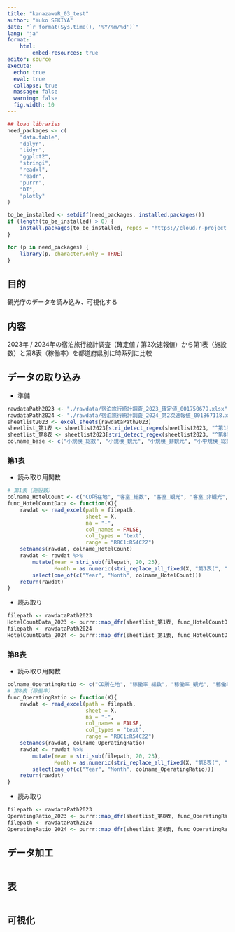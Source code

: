 ```yaml
---
title: "kanazawaR_03_test"
author: "Yuko SEKIYA"
date: "`r format(Sys.time(), '%Y/%m/%d')`"
lang: "ja"
format: 
    html:
        embed-resources: true
editor: source
execute: 
  echo: true
  eval: true
  collapse: true
  massage: false
  warning: false
  fig.width: 10
---
```


```r
## load libraries 
need_packages <- c(
    "data.table",
    "dplyr",
    "tidyr",
    "ggplot2",
    "stringi",
    "readxl",
    "readr",
    "purrr",
    "DT",
    "plotly"
)

to_be_installed <- setdiff(need_packages, installed.packages())
if (length(to_be_installed) > 0) {
    install.packages(to_be_installed, repos = "https://cloud.r-project.org/", dependencies = TRUE)
}

for (p in need_packages) {
    library(p, character.only = TRUE)
}
```

## 目的   
観光庁のデータを読み込み、可視化する     

## 内容    
2023年 / 2024年の宿泊旅行統計調査（確定値 / 第2次速報値）から第1表（施設数）と第8表（稼働率）を都道府県別に時系列に比較      

## データの取り込み    
- 準備     
```r
rawdataPath2023 <- "./rawdata/宿泊旅行統計調査_2023_確定値_001750679.xlsx"
rawdataPath2024 <- "./rawdata/宿泊旅行統計調査_2024_第2次速報値_001867118.xlsx"
sheetlist2023 <- excel_sheets(rawdataPath2023)
sheetlist_第1表 <- sheetlist2023[stri_detect_regex(sheetlist2023, "^第1表")]
sheetlist_第8表 <- sheetlist2023[stri_detect_regex(sheetlist2023, "^第8表")]
colname_base <- c("小規模_総数", "小規模_観光", "小規模_非観光", "小中規模_総数", "小中規模_観光", "小中規模_非観光", "中規模_総数", "中規模_観光", "中規模_非観光", "大規模_総数", "大規模_観光", "大規模_非観光", "旅館", "リゾートホテル", "ビジネスホテル", "シティホテル", "簡易宿所", "会社・団体の宿泊所")

```

### 第1表    
- 読み取り用関数     
```r
# 第1表（施設数）
colname_HotelCount <- c("CD所在地", "客室_総数", "客室_観光", "客室_非観光", colname_base)
func_HotelCountData <- function(X){
    rawdat <- read_excel(path = filepath,
                         sheet = X,
                         na = "-",
                         col_names = FALSE,
                         col_types = "text",
                         range = "R8C1:R54C22")
    setnames(rawdat, colname_HotelCount)
    rawdat <- rawdat %>%
        mutate(Year = stri_sub(filepath, 20, 23),
               Month = as.numeric(stri_replace_all_fixed(X, "第1表(", "") %>% stri_replace_all_fixed("月)", ""))) %>%
        select(one_of(c("Year", "Month", colname_HotelCount)))
    return(rawdat)
}
```

- 読み取り  
```r
filepath <- rawdataPath2023
HotelCountData_2023 <- purrr::map_dfr(sheetlist_第1表, func_HotelCountData)
filepath <- rawdataPath2024
HotelCountData_2024 <- purrr::map_dfr(sheetlist_第1表, func_HotelCountData)

```

### 第8表   
- 読み取り用関数     
```r
colname_OperatingRatio <- c("CD所在地", "稼働率_総数", "稼働率_観光", "稼働率_非観光", colname_base)
# 第8表（稼働率）
func_OperatingRatio <- function(X){
    rawdat <- read_excel(path = filepath,
                         sheet = X,
                         na = "-",
                         col_names = FALSE,
                         col_types = "text",
                         range = "R8C1:R54C22")
    setnames(rawdat, colname_OperatingRatio)
    rawdat <- rawdat %>%
        mutate(Year = stri_sub(filepath, 20, 23),
               Month = as.numeric(stri_replace_all_fixed(X, "第8表(", "") %>% stri_replace_all_fixed("月)", ""))) %>%
        select(one_of(c("Year", "Month", colname_OperatingRatio)))
    return(rawdat)
}

```

- 読み取り  
```r
filepath <- rawdataPath2023
OperatingRatio_2023 <- purrr::map_dfr(sheetlist_第8表, func_OperatingRatio)
filepath <- rawdataPath2024
OperatingRatio_2024 <- purrr::map_dfr(sheetlist_第8表, func_OperatingRatio)
```

## データ加工    
```r
```

## 表    
```r
```

## 可視化
```r
```


